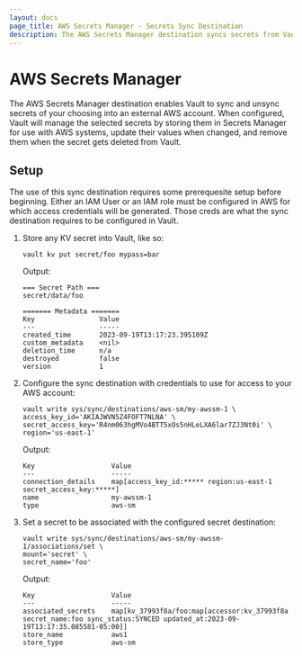 ```yaml
---
layout: docs
page_title: AWS Secrets Manager - Secrets Sync Destination
description: The AWS Secrets Manager destination syncs secrets from Vault to AWS.
---
```


# AWS Secrets Manager

The AWS Secrets Manager destination enables Vault to sync and unsync secrets of your choosing into
an external AWS account. When configured, Vault will manage the selected secrets by storing them
in Secrets Manager for use with AWS systems, update their values when changed, and remove them when
the secret gets deleted from Vault. 

## Setup

The use of this sync destination requires some prerequesite setup before beginning. Either an IAM User
or an IAM role must be configured in AWS for which access credentials will be generated. Those creds
are what the sync destination requires to be configured in Vault.

1. Store any KV secret into Vault, like so:
	```shell-session
	vault kv put secret/foo mypass=bar
	```
	Output:
	```
	=== Secret Path ===
	secret/data/foo

	======= Metadata =======
	Key                Value
	---                -----
	created_time       2023-09-19T13:17:23.395109Z
	custom_metadata    <nil>
	deletion_time      n/a
	destroyed          false
	version            1
	```

1.	Configure the sync destination with credentials to use for access to your AWS account:

	```shell-session
	vault write sys/sync/destinations/aws-sm/my-awssm-1 \
	access_key_id='AKIAJWVN5Z4FOFT7NLNA' \
	secret_access_key='R4nm063hgMVo4BTT5xOs5nHLeLXA6lar7ZJ3Nt0i' \
	region='us-east-1'
	```
	Output:
	```text
	Key                   Value
	---                   -----
	connection_details    map[access_key_id:***** region:us-east-1 secret_access_key:*****]
	name                  my-awssm-1
	type                  aws-sm
	```

1.	Set a secret to be associated with the configured secret destination:
	```shell-session
	vault write sys/sync/destinations/aws-sm/my-awssm-1/associations/set \
	mount='secret' \
	secret_name='foo'
	```
	Output:
	```
	Key                   Value
	---                   -----
	associated_secrets    map[kv_37993f8a/foo:map[accessor:kv_37993f8a secret_name:foo sync_status:SYNCED updated_at:2023-09-19T13:17:35.085581-05:00]]
	store_name            aws1
	store_type            aws-sm
	```

